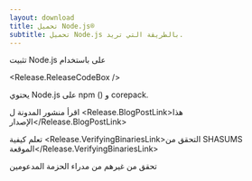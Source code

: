```yaml
---
layout: download
title: تحميل Node.js®️
subtitle: تحميل Node.js بالطريقة التي تريد.
---
```


<section>
تثبيت Node.js <Release.VersionDropdown /> على  <Release.OperatingSystemDropdown /> باستخدام <Release.PlatformDropdown />

<Release.ReleaseCodeBox />
</section>

<section>
يحتوي Node.js على <LinkWithArrow href="https://npmjs.com">npm</LinkWithArrow> (<Release.NpmVersion />) و corepack.

اقرأ منشور المدونة ل <Release.BlogPostLink>هذا الإصدار</Release.BlogPostLink>

تعلم كيفية <Release.VerifyingBinariesLink>التحقق من SHASUMS الموقعة</Release.VerifyingBinariesLink>

تحقق من غيرهم من مدراء الحزمة المدعومين <LinkWithArrow href="/download/package-manager/all" />

</section>
